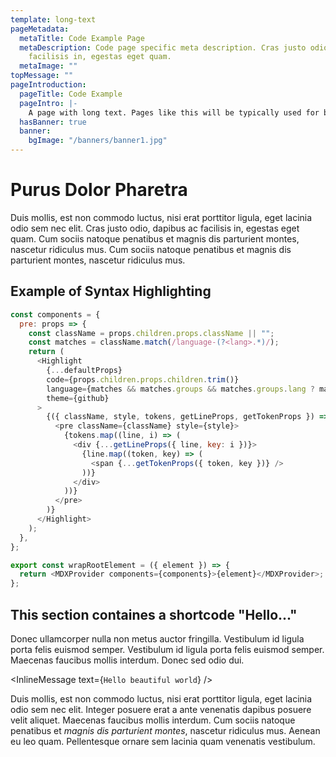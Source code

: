 ```yaml
---
template: long-text
pageMetadata:
  metaTitle: Code Example Page
  metaDescription: Code page specific meta description. Cras justo odio, dapibus ac
    facilisis in, egestas eget quam.
  metaImage: ""
topMessage: ""
pageIntroduction:
  pageTitle: Code Example
  pageIntro: |-
    A page with long text. Pages like this will be typically used for blog posts and silimar page types.
  hasBanner: true
  banner:
    bgImage: "/banners/banner1.jpg"
---
```


# Purus Dolor Pharetra

Duis mollis, est non commodo luctus, nisi erat porttitor ligula, eget lacinia odio sem nec elit. Cras justo odio, dapibus ac facilisis in, egestas eget quam. Cum sociis natoque penatibus et magnis dis parturient montes, nascetur ridiculus mus. Cum sociis natoque penatibus et magnis dis parturient montes, nascetur ridiculus mus.

## Example of Syntax Highlighting

```javascript
const components = {
  pre: props => {
    const className = props.children.props.className || "";
    const matches = className.match(/language-(?<lang>.*)/);
    return (
      <Highlight
        {...defaultProps}
        code={props.children.props.children.trim()}
        language={matches && matches.groups && matches.groups.lang ? matches.groups.lang : ""}
        theme={github}
      >
        {({ className, style, tokens, getLineProps, getTokenProps }) => (
          <pre className={className} style={style}>
            {tokens.map((line, i) => (
              <div {...getLineProps({ line, key: i })}>
                {line.map((token, key) => (
                  <span {...getTokenProps({ token, key })} />
                ))}
              </div>
            ))}
          </pre>
        )}
      </Highlight>
    );
  },
};

export const wrapRootElement = ({ element }) => {
  return <MDXProvider components={components}>{element}</MDXProvider>;
};
```

<div id="testTarget"></div>

## This section containes a shortcode "Hello..."

Donec ullamcorper nulla non metus auctor fringilla. Vestibulum id ligula porta felis euismod semper. Vestibulum id ligula porta felis euismod semper. Maecenas faucibus mollis interdum. Donec sed odio dui.

<InlineMessage text={`Hello beautiful world`} />

Duis mollis, est non commodo luctus, nisi erat porttitor ligula, eget lacinia odio sem nec elit. Integer posuere erat a ante venenatis dapibus posuere velit aliquet. Maecenas faucibus mollis interdum. Cum sociis natoque penatibus et _magnis dis parturient montes_, nascetur ridiculus mus. Aenean eu leo quam. Pellentesque ornare sem lacinia quam venenatis vestibulum.

